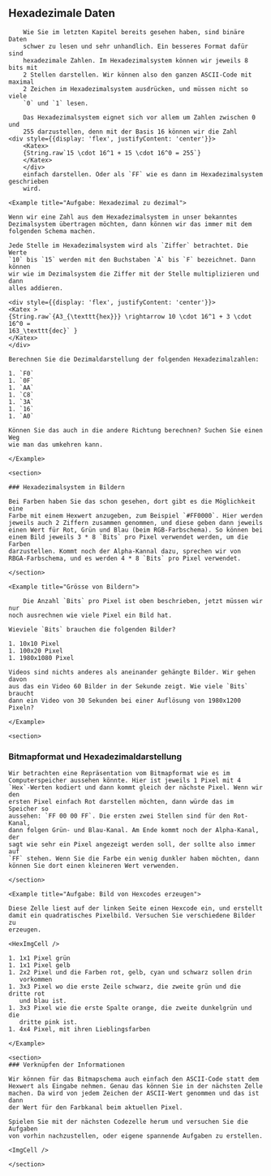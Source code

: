 

<Chapter>

## Hexadezimale Daten

<section>

        Wie Sie im letzten Kapitel bereits gesehen haben, sind binäre Daten
        schwer zu lesen und sehr unhandlich. Ein besseres Format dafür sind
        hexadezimale Zahlen. Im Hexadezimalsystem können wir jeweils 8 bits mit
        2 Stellen darstellen. Wir können also den ganzen ASCII-Code mit maximal
        2 Zeichen im Hexadezimalsystem ausdrücken, und müssen nicht so viele
        `0` und `1` lesen.
        
        Das Hexadezimalsystem eignet sich vor allem um Zahlen zwischen 0 und
        255 darzustellen, denn mit der Basis 16 können wir die Zahl 
    <div style={{display: 'flex', justifyContent: 'center'}}>
        <Katex>
        {String.raw`15 \cdot 16^1 + 15 \cdot 16^0 = 255`}
        </Katex>
        </div>
        einfach darstellen. Oder als `FF` wie es dann im Hexadezimalsystem geschrieben
        wird.

</section>

    <Example title="Aufgabe: Hexadezimal zu dezimal">

    Wenn wir eine Zahl aus dem Hexadezimalsystem in unser bekanntes
    Dezimalsystem übertragen möchten, dann können wir das immer mit dem
    folgenden Schema machen.

    Jede Stelle im Hexadezimalsystem wird als `Ziffer` betrachtet. Die Werte
    `10` bis `15` werden mit den Buchstaben `A` bis `F` bezeichnet. Dann können
    wir wie im Dezimalsystem die Ziffer mit der Stelle multiplizieren und dann
    alles addieren.

    <div style={{display: 'flex', justifyContent: 'center'}}>
    <Katex >
    {String.raw`{A3_{\texttt{hex}}} \rightarrow 10 \cdot 16^1 + 3 \cdot 16^0 =
    163_\texttt{dec}` }
    </Katex>
    </div>

    Berechnen Sie die Dezimaldarstellung der folgenden Hexadezimalzahlen:

    1. `F0`
    1. `0F`
    1. `AA`
    1. `C8`
    1. `3A`
    1. `16`
    1. `A0`

    Können Sie das auch in die andere Richtung berechnen? Suchen Sie einen Weg
    wie man das umkehren kann.

    </Example>

    <section>

    ### Hexadezimalsystem in Bildern

    Bei Farben haben Sie das schon gesehen, dort gibt es die Möglichkeit eine
    Farbe mit einem Hexwert anzugeben, zum Beispiel `#FF0000`. Hier werden
    jeweils auch 2 Ziffern zusammen genommen, und diese geben dann jeweils
    einen Wert für Rot, Grün und Blau (beim RGB-Farbschema). So können bei
    einem Bild jeweils 3 * 8 `Bits` pro Pixel verwendet werden, um die Farben
    darzustellen. Kommt noch der Alpha-Kannal dazu, sprechen wir von
    RBGA-Farbschema, und es werden 4 * 8 `Bits` pro Pixel verwendet.

    </section>

    <Example title="Grösse von Bildern">

        Die Anzahl `Bits` pro Pixel ist oben beschrieben, jetzt müssen wir nur
    noch ausrechnen wie viele Pixel ein Bild hat.

    Wieviele `Bits` brauchen die folgenden Bilder?

    1. 10x10 Pixel
    1. 100x20 Pixel
    1. 1980x1080 Pixel

    Videos sind nichts anderes als aneinander gehängte Bilder. Wir gehen davon
    aus das ein Video 60 Bilder in der Sekunde zeigt. Wie viele `Bits` braucht
    dann ein Video von 30 Sekunden bei einer Auflösung von 1980x1200 Pixeln?

    </Example>

    <section>

### Bitmapformat und Hexadezimaldarstellung

    Wir betrachten eine Repräsentation vom Bitmapformat wie es im
    Computerspeicher aussehen könnte. Hier ist jeweils 1 Pixel mit 4
    `Hex`-Werten kodiert und dann kommt gleich der nächste Pixel. Wenn wir den
    ersten Pixel einfach Rot darstellen möchten, dann würde das im Speicher so
    aussehen: `FF 00 00 FF`. Die ersten zwei Stellen sind für den Rot-Kanal,
    dann folgen Grün- und Blau-Kanal. Am Ende kommt noch der Alpha-Kanal, der
    sagt wie sehr ein Pixel angezeigt werden soll, der sollte also immer auf
    `FF` stehen. Wenn Sie die Farbe ein wenig dunkler haben möchten, dann
    können Sie dort einen kleineren Wert verwenden.

    </section>

    <Example title="Aufgabe: Bild von Hexcodes erzeugen">

    Diese Zelle liest auf der linken Seite einen Hexcode ein, und erstellt
    damit ein quadratisches Pixelbild. Versuchen Sie verschiedene Bilder zu
    erzeugen.

    <HexImgCell />

    1. 1x1 Pixel grün
    1. 1x1 Pixel gelb
    1. 2x2 Pixel und die Farben rot, gelb, cyan und schwarz sollen drin
       vorkommen
    1. 3x3 Pixel wo die erste Zeile schwarz, die zweite grün und die dritte rot
       und blau ist.
    1. 3x3 Pixel wie die erste Spalte orange, die zweite dunkelgrün und die
       dritte pink ist.
    1. 4x4 Pixel, mit ihren Lieblingsfarben

    </Example>

    <section>
    ### Verknüpfen der Informationen

    Wir können für das Bitmapschema auch einfach den ASCII-Code statt dem
    Hexwert als Eingabe nehmen. Genau das können Sie in der nächsten Zelle
    machen. Da wird von jedem Zeichen der ASCII-Wert genommen und das ist dann
    der Wert für den Farbkanal beim aktuellen Pixel.

    Spielen Sie mit der nächsten Codezelle herum und versuchen Sie die Aufgaben
    von vorhin nachzustellen, oder eigene spannende Aufgaben zu erstellen.

    <ImgCell />

    </section>



</Chapter>

